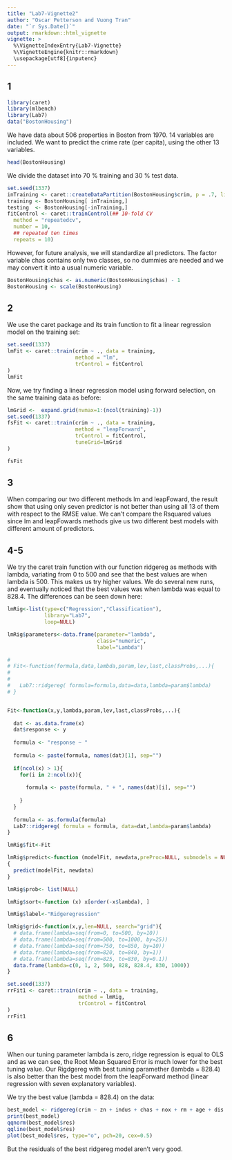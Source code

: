 ```yaml
---
title: "Lab7-Vignette2"
author: "Oscar Petterson and Vuong Tran"
date: "`r Sys.Date()`"
output: rmarkdown::html_vignette
vignette: >
  %\VignetteIndexEntry{Lab7-Vignette}
  %\VignetteEngine{knitr::rmarkdown}
  \usepackage[utf8]{inputenc}
---
```



## 1

```r
library(caret)
library(mlbench)
library(Lab7)
data("BostonHousing")
```

We have data about 506 properties in Boston from 1970. 14 variables are included. We want to predict the crime rate (per capita), using the other 13 variables.

```r
head(BostonHousing)
```

We divide the dataset into 70 % training and 30 % test data.

```r
set.seed(1337)
inTraining <- caret::createDataPartition(BostonHousing$crim, p = .7, list = FALSE)
training <- BostonHousing[ inTraining,]
testing  <- BostonHousing[-inTraining,]
fitControl <- caret::trainControl(## 10-fold CV
  method = "repeatedcv",
  number = 10,
  ## repeated ten times
  repeats = 10)
```

However, for future analysis, we will standardize all predictors. The factor variable chas contains only two classes, so  no dummies are needed and we may convert it into a usual numeric variable.

```r
BostonHousing$chas <- as.numeric(BostonHousing$chas) - 1
BostonHousing <- scale(BostonHousing)
```


## 2
We use the caret package and its train function to fit a linear regression model on the training set:

```r
set.seed(1337)
lmFit <- caret::train(crim ~ ., data = training,
                      method = "lm",
                      trControl = fitControl
)
lmFit


```

Now, we try finding a linear regression model using forward selection, on the same training data as before:
  
```r
lmGrid <-  expand.grid(nvmax=1:(ncol(training)-1))
set.seed(1337)
fsFit <- caret::train(crim ~ ., data = training,
                      method = "leapForward",
                      trControl = fitControl,
                      tuneGrid=lmGrid
)

fsFit
```

## 3
When comparing our two different methods lm and leapFoward, the result show that using only seven predictor is not better than using all 13 of them with respect to the RMSE value. We can't compare the Rsquared values since lm and leapFowards methods give us two different best models with different amount of predictors.

## 4-5

We try the caret train function with our function ridgereg as methods with lambda, variating from 0 to 500 and see that the best values are when lambda is 500. This makes us try higher values. We do several new runs, and eventually noticed that the best values was when lambda was equal to 828.4.
The differences can be seen down here:
  
```r

lmRig<-list(type=c("Regression","Classification"),
            library="Lab7",
            loop=NULL)

lmRig$parameters<-data.frame(parameter="lambda",
                             class="numeric",
                             label="Lambda")

# 
# Fit<-function(formula,data,lambda,param,lev,last,classProbs,...){
# 
#   
#   Lab7::ridgereg( formula=formula,data=data,lambda=param$lambda)
# }


Fit<-function(x,y,lambda,param,lev,last,classProbs,...){
  
  dat <- as.data.frame(x)
  dat$response <- y
  
  formula <- "response ~ "
  
  formula <- paste(formula, names(dat)[1], sep="")
  
  if(ncol(x) > 1){
    for(i in 2:ncol(x)){
      
      formula <- paste(formula, " + ", names(dat)[i], sep="")
      
    }
  }
  
  formula <- as.formula(formula)
  Lab7::ridgereg( formula = formula, data=dat,lambda=param$lambda)
}

lmRig$fit<-Fit

lmRig$predict<-function (modelFit, newdata,preProc=NULL, submodels = NULL) 
{
  predict(modelFit, newdata)
}

lmRig$prob<- list(NULL)

lmRig$sort<-function (x) x[order(-x$lambda), ]

lmRig$label<-"Ridgeregression"

lmRig$grid<-function(x,y,len=NULL, search="grid"){
  # data.frame(lambda=seq(from=0, to=500, by=10))
  # data.frame(lambda=seq(from=500, to=1000, by=25))
  # data.frame(lambda=seq(from=750, to=850, by=10))
  # data.frame(lambda=seq(from=820, to=840, by=1))
  # data.frame(lambda=seq(from=825, to=830, by=0.1))
  data.frame(lambda=c(0, 1, 2, 500, 828, 828.4, 830, 1000))
}

set.seed(1337)
rrFit1 <- caret::train(crim ~ ., data = training,
                       method = lmRig,
                       trControl = fitControl
)
rrFit1
```

## 6
When our tuning parameter lambda is zero, ridge regression is equal to OLS and as we can see, the Root Mean Squared Error is much lower for the best tuning value. Our Rigdgereg with best tuning paramether (lambda = 828.4) is also better than the best model from the leapForward method (linear regression with seven explanatory variables).

We try the best value (lambda = 828.4) on the data:

```r
best_model <- ridgereg(crim ~ zn + indus + chas + nox + rm + age + dis + rad + tax + ptratio + b + lstat + medv, data = as.data.frame(BostonHousing), lambda = 828.4)
print(best_model)
qqnorm(best_model$res)
qqline(best_model$res)
plot(best_model$res, type="o", pch=20, cex=0.5)
```

But the residuals of the best ridgereg model aren't very good.